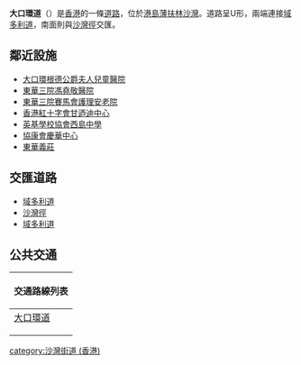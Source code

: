 {{Infobox Hong Kong Road
|   中文街道名稱    =  大口環道
|   英文街道名稱    =  Sandy Bay Road
|   圖片        =  File:大口環抽水站.jpg
|   圖片說明    =  座落於大口環道的大口環抽水站
|   路段總長度  =  0.8
|   車速限制    =  50
|   行車線數量  =  雙線雙程（東段）
單線單程（西段）
|   所在地區    =  [[南區_(香港)|南區]][[沙灣_(香港)|沙灣]]
|   起點        =  [[域多利道|域多利道]]
|   終點        =  [[域多利道|域多利道]]
|   通車日期    =
}}
'''大口環道'''（{{lang-en|Sandy Bay Road}}）是[[香港|香港]]的一條[[道路|道路]]，位於[[香港島|港島]][[薄扶林|薄扶林]][[沙灣_(香港)|沙灣]]。道路呈U形，兩端連接[[域多利道|域多利道]]，南面則與[[沙灣徑|沙灣徑]]交匯。

==鄰近設施==
*[[大口環根德公爵夫人兒童醫院|大口環根德公爵夫人兒童醫院]]
*[[東華三院馮堯敬醫院|東華三院馮堯敬醫院]]
*[[東華三院賽馬會護理安老院|東華三院賽馬會護理安老院]]
*[[香港紅十字會甘迺迪中心|香港紅十字會甘迺迪中心]]
*[[英基學校協會|英基學校協會]][[西島中學|西島中學]]
*[[協康會|協康會]][[慶華中心|慶華中心]]
*[[東華義莊|東華義莊]]
==交匯道路==
*[[域多利道|域多利道]]
*[[沙灣徑|沙灣徑]]
*[[域多利道|域多利道]]
==公共交通==
{| class="mw-collapsible mw-collapsed wikitable" style="background:white; margin: 0 auto; width: auto;"  
! 交通路線列表
|-
|
;[[大口環道|大口環道]]
{{港島專線小巴簡單列表|10|10P|58|58A|58M|59}}
|}

{{HK-road-stub}}
[[category:沙灣街道_(香港)|category:沙灣街道 (香港)]]